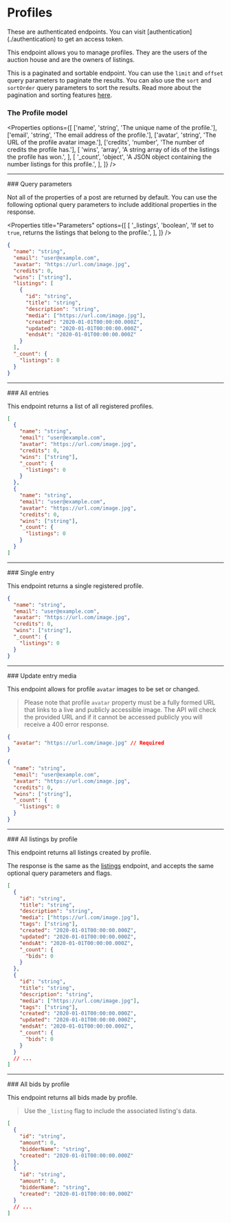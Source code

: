 
# Profiles

<Callout type="warning" emoji="⚠️">
  These are authenticated endpoints. You can visit
  [authentication](./authentication) to get an access token.
</Callout>

This endpoint allows you to manage profiles. They are the users of the auction house and are the owners of listings.

This is a paginated and sortable endpoint. You can use the `limit` and `offset` query parameters to paginate the results. You can also use the `sort` and `sortOrder` query parameters to sort the results. Read more about the pagination and sorting features [here](../pagination-sorting).

### The Profile model

<Properties
  options={[
    ['name', 'string', 'The unique name of the profile.'],
    ['email', 'string', 'The email address of the profile.'],
    ['avatar', 'string', 'The URL of the profile avatar image.'],
    ['credits', 'number', 'The number of credits the profile has.'],
    [
      'wins',
      'array',
      'A string array of ids of the listings the profile has won.',
    ],
    [
      '_count',
      'object',
      'A JSON object containing the number listings for this profile.',
    ],
  ]}
/>

<Hr />
### Query parameters

Not all of the properties of a post are returned by default. You can use the following optional query parameters to include additional properties in the response.

<Properties
  title="Parameters"
  options={[
    [
      '_listings',
      'boolean',
      'If set to `true`, returns the listings that belong to the profile.',
    ],
  ]}
/>

```json filename="Example with all optional query parameters"
{
  "name": "string",
  "email": "user@example.com",
  "avatar": "https://url.com/image.jpg",
  "credits": 0,
  "wins": ["string"],
  "listings": [
    {
      "id": "string",
      "title": "string",
      "description": "string",
      "media": ["https://url.com/image.jpg"],
      "created": "2020-01-01T00:00:00.000Z",
      "updated": "2020-01-01T00:00:00.000Z",
      "endsAt": "2020-01-01T00:00:00.000Z"
    }
  ],
  "_count": {
    "listings": 0
  }
}
```

<Hr />
### All entries

<EndpointDetails path="/auction/profiles" />

This endpoint returns a list of all registered profiles.

```json filename="Response"
[
  {
    "name": "string",
    "email": "user@example.com",
    "avatar": "https://url.com/image.jpg",
    "credits": 0,
    "wins": ["string"],
    "_count": {
      "listings": 0
    }
  },
  {
    "name": "string",
    "email": "user@example.com",
    "avatar": "https://url.com/image.jpg",
    "credits": 0,
    "wins": ["string"],
    "_count": {
      "listings": 0
    }
  }
]
```

<Hr />
### Single entry

<EndpointDetails path="/auction/profiles/<name>" />

This endpoint returns a single registered profile.

```json filename="Response"
{
  "name": "string",
  "email": "user@example.com",
  "avatar": "https://url.com/image.jpg",
  "credits": 0,
  "wins": ["string"],
  "_count": {
    "listings": 0
  }
}
```

<Hr />
### Update entry media

<EndpointDetails method="PUT" path="/auction/profiles/<name>/media" />

This endpoint allows for profile `avatar` images to be set or changed.

> Please note that profile `avatar` property must be a fully formed URL that links to a live and publicly accessible image. The API will check the provided URL and if it cannot be accessed publicly you will receive a 400 error response.

```json filename="Request"
{
  "avatar": "https://url.com/image.jpg" // Required
}
```

```json filename="Request"
{
  "name": "string",
  "email": "user@example.com",
  "avatar": "https://url.com/image.jpg",
  "credits": 0,
  "wins": ["string"],
  "_count": {
    "listings": 0
  }
}
```

<Hr />
### All listings by profile

<EndpointDetails path="/auction/profiles/<name>/listings" />

This endpoint returns all listings created by profile.

The response is the same as the [listings](./listings#all-entries) endpoint, and accepts the same optional query parameters and flags.

```json filename="Response"
[
  {
    "id": "string",
    "title": "string",
    "description": "string",
    "media": ["https://url.com/image.jpg"],
    "tags": ["string"],
    "created": "2020-01-01T00:00:00.000Z",
    "updated": "2020-01-01T00:00:00.000Z",
    "endsAt": "2020-01-01T00:00:00.000Z",
    "_count": {
      "bids": 0
    }
  },
  {
    "id": "string",
    "title": "string",
    "description": "string",
    "media": ["https://url.com/image.jpg"],
    "tags": ["string"],
    "created": "2020-01-01T00:00:00.000Z",
    "updated": "2020-01-01T00:00:00.000Z",
    "endsAt": "2020-01-01T00:00:00.000Z",
    "_count": {
      "bids": 0
    }
  }
  // ...
]
```

<Hr />
### All bids by profile

<EndpointDetails path="/auction/profiles/<name>/bids" />

This endpoint returns all bids made by profile.

> Use the `_listing` flag to include the associated listing's data.

```json filename="Response"
[
  {
    "id": "string",
    "amount": 0,
    "bidderName": "string",
    "created": "2020-01-01T00:00:00.000Z"
  },
  {
    "id": "string",
    "amount": 0,
    "bidderName": "string",
    "created": "2020-01-01T00:00:00.000Z"
  }
  // ...
]
```

